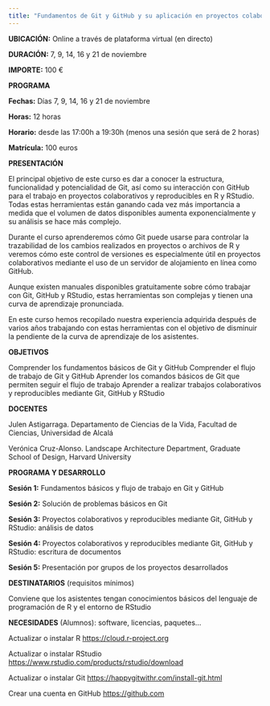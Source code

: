 ```yaml
---
title: "Fundamentos de Git y GitHub y su aplicación en proyectos colaborativos y reproducibles en R y RStudio"
---
```


**UBICACIÓN:** Online a través de plataforma virtual (en directo)

**DURACIÓN:** 7, 9, 14, 16 y 21 de noviembre

**IMPORTE:** 100 €

**PROGRAMA**

**Fechas:** Días 7, 9, 14, 16 y 21 de noviembre

**Horas:** 12 horas

**Horario:** desde las 17:00h a 19:30h (menos una sesión que será de 2 horas)

**Matrícula:** 100 euros

**PRESENTACIÓN**

El principal objetivo de este curso es dar a conocer la estructura, funcionalidad y potencialidad de Git, así como su interacción con GitHub para el trabajo en proyectos colaborativos y reproducibles en R y RStudio. Todas estas herramientas están ganando cada vez más importancia a medida que el volumen de datos disponibles aumenta exponencialmente y su análisis se hace más complejo.

Durante el curso aprenderemos cómo Git puede usarse para controlar la trazabilidad de los cambios realizados en proyectos o archivos de R y veremos cómo este control de versiones es especialmente útil en proyectos colaborativos mediante el uso de un servidor de alojamiento en línea como GitHub.

Aunque existen manuales disponibles gratuitamente sobre cómo trabajar con Git, GitHub y RStudio, estas herramientas son complejas y tienen una curva de aprendizaje pronunciada.

En este curso hemos recopilado nuestra experiencia adquirida después de varios años trabajando con estas herramientas con el objetivo de disminuir la pendiente de la curva de aprendizaje de los asistentes.

**OBJETIVOS**

Comprender los fundamentos básicos de Git y GitHub Comprender el flujo de trabajo de Git y GitHub Aprender los comandos básicos de Git que permiten seguir el flujo de trabajo Aprender a realizar trabajos colaborativos y reproducibles mediante Git, GitHub y RStudio

**DOCENTES**

Julen Astigarraga. Departamento de Ciencias de la Vida, Facultad de Ciencias, Universidad de Alcalá

Verónica Cruz-Alonso. Landscape Architecture Department, Graduate School of Design, Harvard University

**PROGRAMA Y DESARROLLO**

**Sesión 1:** Fundamentos básicos y flujo de trabajo en Git y GitHub

**Sesión 2:** Solución de problemas básicos en Git

**Sesión 3:** Proyectos colaborativos y reproducibles mediante Git, GitHub y RStudio: análisis de datos

**Sesión 4:** Proyectos colaborativos y reproducibles mediante Git, GitHub y RStudio: escritura de documentos

**Sesión 5:** Presentación por grupos de los proyectos desarrollados

**DESTINATARIOS** (requisitos mínimos)

Conviene que los asistentes tengan conocimientos básicos del lenguaje de programación de R y el entorno de RStudio

**NECESIDADES** (Alumnos): software, licencias, paquetes...

Actualizar o instalar R <https://cloud.r-project.org>

Actualizar o instalar RStudio <https://www.rstudio.com/products/rstudio/download>

Actualizar o instalar Git <https://happygitwithr.com/install-git.html>

Crear una cuenta en GitHub <https://github.com>
